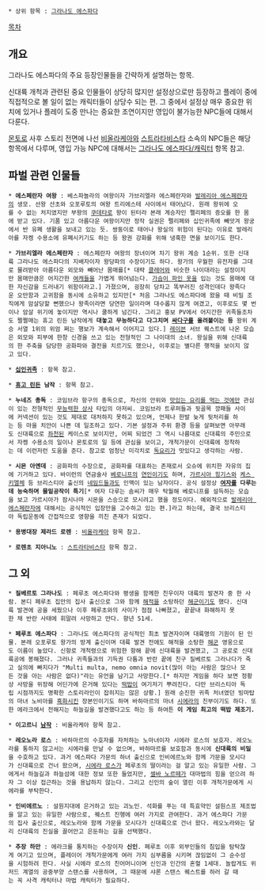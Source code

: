  * 상위 항목 : [[그라나도 에스파다]]

[[목차]]

== 개요 ==
그라나도 에스파다의 주요 등장인물들을 간략하게 설명하는 항목.

신대륙 개척과 관련된 중요 인물들이 상당히 많지만 설정상으로만 등장하고 플레이 중에 직접적으로 볼 일이 없는 캐릭터들이 상당수 되는 편. 그 중에서 설정상 매우 중요한 위치에 있거나 플레이 도중 만나는 중요한 조연이지만 영입이 불가능한 NPC들에 대해서 다룬다.

[[몬토로]] 사후 스토리 전면에 나선 [[비올라케아]]와 [[스트라타비스타]] 소속의 NPC들은 해당 항목에서 다루며, 영입 가능 NPC에 대해서는 [[그라나도 에스파다/캐릭터]] 항목 참고.


== 파벌 관련 인물들 ==
 * '''에스페란자 여왕''' : 베스파뇰라의 여왕이자 가브리엘라 에스페란자와 [[발레리아 에스페란자]]의 생모. 선왕 산초와 오포루토의 여왕 트리에스테 사이에서 태어났다. 원래 왕위에 오를 수 없는 처지였지만 부왕의 [[쿠데타]]로 왕이 된터라 본래 계승자인 펠리페의 증오를 한 몸에 받고 있다. 기품 있고 아름다운 여왕이지만 정작 실권은 펠리페와 십인귀족에 빼앗겨 왕궁에서 반 유폐 생활을 보내고 있는 듯. 쌍둥이로 태어나 왕실의 위험이 된다는 이유로 발레리아를 자켕 수용소에 유폐시키기도 하는 등 왕권 강화를 위해 냉혹한 면을 보이기도 한다.

 * '''가브리엘라 에스페란자''' : 에스페란자 여왕의 장녀이며 차기 왕위 계승 1순위. 또한 신대륙 그라나도 에스파다의 지배자이자 왕당파의 수장이기도 하다. 왕가의 우월한 유전자를 그대로 물려받아 아름다운 외모와 빼어난 몸매를[* 대략 [[클레어(그라나도 에스파다)|클레어]]와 비슷한 나이대라는 설정이지만 몸매만큼은 어지간한 [[여캐]]들을 가볍게 뛰어넘는다. [[가슴트임|가슴이 파인 옷]]을 입는 것도 몸매에 대한 자신감을 드러내기 위함이라고.] 가졌으며, 굉장히 당차고 똑부러진 성격인데다 왕족다운 오만함과 고귀함을 동시에 소유하고 있지만[* 처음 그라나도 에스파다에 왔을 때 비밀 조직에게 암살당할 뻔했으나 왕족이라면 당연한 일이라며 대수롭지 않게 여겼고, 이후로도 몇 번이나 암살 위기에 놓이지만 역시나 쿨하게 넘긴다. 그리고 홍보 PV에서 어지간한 귀족들조차도 쩔쩔매는 휴고 린든 남작에게 '''대놓고 무능하다고 다그치며 [[싸다구]]를 올려붙이는 등''' 왕위 계승 서열 1위의 위엄 쩌는 행보가 계속해서 이어지고 있다.] [[레이븐(그라나도 에스파다)|레이븐]] 서브 퀘스트에 나온 모습은 외모와 피부에 한창 신경을 쓰고 있는 전형적인 그 나이대의 소녀. 왕실을 위해 신대륙의 한 주축을 담당한 공화파와 결전을 치르기도 했으나, 이후로는 별다른 행적을 보이지 않고 있다.

 * '''[[십인귀족]]''' : 항목 참고.

 * '''[[휴고 린든]] 남작''' : 항목 참고.

 * '''누네즈 총독''' : 코임브라 항구의 총독으로, 자신의 안위와 [[식탐|맛있는 요리를 먹는 것]]에만 관심이 있는 전형적인 [[무능력한 상사]] 타입의 아저씨. 코임브라 트루퍼들과 뒷골목 깡패들 사이에 커넥션이 있는 것도 제대로 대처하지 못하고 있으며, 언제나 한발 늦게 뒷처리를 하는 등 마을 치안이 나쁜 데 일조하고 있다. 기본 설정과 주위 환경 등을 살펴보면 아무래도 신대륙으로 [[좌천]]된 케이스로 보이지만, 어찌 되었건 그 역시 나름대로 신대륙의 주민으로서 자켕 수용소의 일이나 몬토로의 일 등에 관심을 보이고, 개척가문이 신대륙에 정착하는 데 이런저런 도움을 준다. 참고로 엄청난 미각치로 [[독요리]]가 맛있다고 생각하는 사람.

 * '''시몬 아옌데''' : 공화파의 수장으로, 공화파를 대표하는 존재로서 오슈에 위치한 자유의 집에 기거하고 있다. 바이런의 연금술사 [[베로니프]]의 [[연인]]이기도 하며, [[가르시아 힝기스]]와 [[케스 키엘체]] 등 브리스티아 출신의 [[네임드]]들과도 인맥이 있는 남자이다. 공식 설정상 '''[[여자]]를 다루는 데 능숙하며 물밑공작이 특기'''[* 여자 다루는 솜씨가 매우 탁월해 베로니프를 설득하는 모습을 보고 가르시아가 잠시나마 시몬을 스승으로 모시려고 했을 정도이다. 예외적으로 [[발레리아 에스페란자]]에 대해서는 공식적인 입장만을 고수하고 있는 편.]라고 하는데, 결국 브리스티아 독립운동에 간접적으로 영향을 끼친 존재가 되었다. 

 * '''용병대장 제라드 로렌''' : [[비올라케아]] 항목 참고.

 * '''로렌초 지아니노''' : [[스트라타비스타]] 항목 참고.


== 그 외 ==
 * '''질베르토 그라나도''' : 페루초 에스파다와 평생을 함께한 친우이자 대륙의 발견자 중 한 사람. 본디 페루초 집안의 집사 출신으로 그와 함께 [[해적]]을 소탕하던 [[해군]]이기도 했다. 신대륙 발견에 공을 세웠으나 이후 페루초와의 사이가 점점 나빠졌고, 끝끝내 화해하지 못한 채 반란 사태에 휘말려 사망하고 만다. 향년 51세.

 * '''페루초 에스파다''' : 그라나도 에스파다의 공식적인 최초 발견자이며 대륙명의 기원이 된 인물. 본래 오포루토 왕가의 방계 출신이며 대륙 발견 전에도 해적을 소탕한 [[해군]] 영웅으로도 이름이 높았다. 신항로 개척령으로 위험한 항해 끝에 신대륙을 발견했고, 그 공로로 신대륙공에 봉해졌다. 그러나 귀족들과의 기득권 다툼과 반란 끝에 친구 질베르토 그라나다가 죽고 실의에 빠지다가 "Multi multa, nemo omnia novit(많이 아는 사람은 많으나 모든 것을 아는 사람은 없다)"라는 유언을 남기고 사망한다.[* 하지만 게임을 하다 보면 정황상 사망을 위장해 어딘가에 은거해 있다는 [[떡밥]]이 여기저기 뿌려진다. 다만 브리스티아 독립 시점까지도 명확한 스토리라인이 잡히지는 않은 상황.] 원래 순진한 귀족 처녀였던 빙마탑의 마녀 노비아를 [[흑화]]시킨 장본인이기도 하며 바하마르의 마녀 [[시에라]]의 친부이기도 하다. 또한 에라크에서 전해지는 하늘길을 발견했다고도 하는 등 하여튼 '''이 게임 최고의 떡밥 제조기.'''

 * '''이고르니 [[남작]]''' : 비올라케아 항목 참고.

 * '''레오노라 로스''' : 바하마르의 수호자를 자처하는 노마녀이자 시에라 로스의 보호자. 레오노라를 통하지 않고서는 시에라를 만날 수 없으며, 바하마르를 보호함과 동시에 '''신대륙의 비밀'''을 수호하고 있다. 과거 에스파다 가문의 하녀 출신으로 인비에르노와 함께 가문을 모시다가 신대륙으로 건너 왔으며, [[시에라 로스]]가 페루초의 딸이라는 걸 알고 있는 유일한 사람. 그에게서 하늘길과 하늘섬에 대한 정보 또한 들었지만, [[셀바 노르떼]]가 대마법의 힘을 얻으려 하자 그 이상 접근하는 것을 용납하지 않는다. 그리고 신인의 숲이 열린 이후 개척가문에게 시에라를 부탁한다.

 * '''인비에르노''' : 설원지대에 은거하고 있는 괴노인. 석화를 푸는 데 특효약인 설원스프 제조법을 알고 있는 유일한 사람으로, 퀘스트 진행에 여러 가지로 관여한다. 과거 에스파다 가문의 집사 출신으로, 레오노라와 함께 가문을 모시다가 신대륙으로 건너 왔다. 레오노라와는 달리 신대륙의 진실을 끌어안고 은둔하는 길을 선택했다.

 * '''추장 하만''' : 에라크를 통치하는 수장이자 '''신인'''. 페루초 이후 외부인들의 침입을 탐탁찮게 여기고 있으며, 플레이어 개척가문에게 여러 가지 심부름을 시키며 끊임없이 그 순수성을 시험하려 한다. 사실 시에라 로스의 친어머니이며 신인과 인간의 혼혈 1세대. 놀랍게도 위저드 계열의 공중부양 스탠스를 사용하며, 그 때문에 샤론 스탠스 퀘스트를 하러 갈 때는 꼭 사격 캐릭터나 마법 캐릭터가 필요하다.
